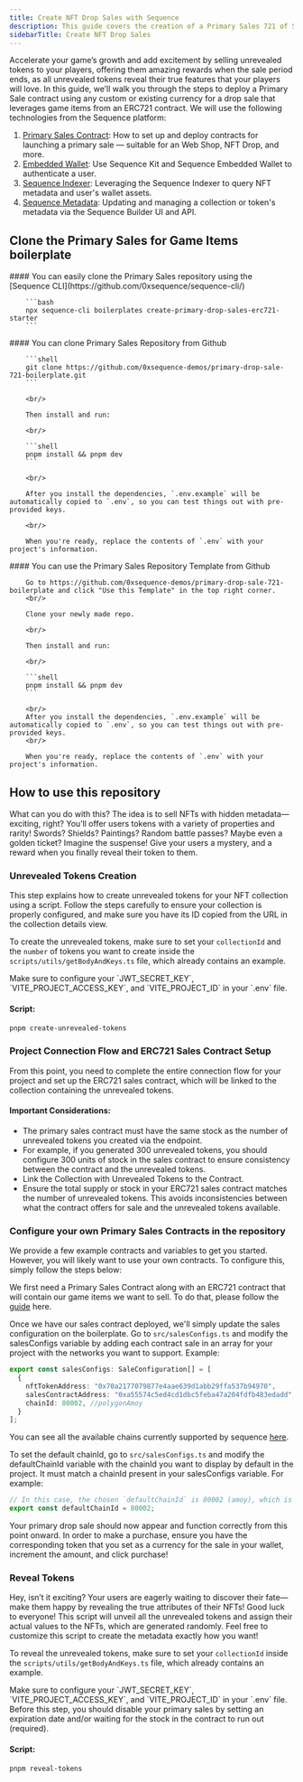 ---
title: Create NFT Drop Sales with Sequence
description: This guide covers the creation of a Primary Sales 721 of Sequence. It includes steps to create a sales contract, to create an NFT contract, to create a collection, to create unrevealed tokens, to reveal unrevealed tokens, to authenticate wallets, and to purchase and mint.
sidebarTitle: Create NFT Drop Sales
---

Accelerate your game’s growth and add excitement by selling unrevealed tokens to your players, offering them amazing rewards when the sale period ends, as all unrevealed tokens reveal their true features that your players will love. In this guide, we’ll walk you through the steps to deploy a Primary Sale contract using any custom or existing currency for a drop sale that leverages game items from an ERC721 contract. We will use the following technologies from the Sequence platform:

1. [Primary Sales Contract](/solutions/collectibles/contracts/deploy-primary-sales-contract/): How to set up and deploy contracts for launching a primary sale — suitable for an Web Shop, NFT Drop, and more.
2. [Embedded Wallet](/solutions/wallets/embedded-wallet/overview): Use Sequence Kit and Sequence Embedded Wallet to authenticate a user.
3. [Sequence Indexer](/solutions/builder/indexer): Leveraging the Sequence Indexer to query NFT metadata and user's wallet assets.
4. [Sequence Metadata](/solutions/builder/collections): Updating and managing a collection or token's metadata via the Sequence Builder UI and API.

## Clone the Primary Sales for Game Items boilerplate
<Tabs>
  <Tab title="Sequence CLI">
        #### You can easily clone the Primary Sales repository using the [Sequence CLI](https://github.com/0xsequence/sequence-cli/)

        ```bash
        npx sequence-cli boilerplates create-primary-drop-sales-erc721-starter
        ```
  </Tab>
  <Tab title="Github">
        #### You can clone Primary Sales Repository from Github

        ```shell
        git clone https://github.com/0xsequence-demos/primary-drop-sale-721-boilerplate.git
        ```

        <br/>

        Then install and run:

        <br/>

        ```shell
        pnpm install && pnpm dev
        ```

        <br/>

        After you install the dependencies, `.env.example` will be automatically copied to `.env`, so you can test things out with pre-provided keys.

        <br/>

        When you're ready, replace the contents of `.env` with your project's information.
  </Tab>
  <Tab title="Github Template">
        #### You can use the Primary Sales Repository Template from Github

        Go to https://github.com/0xsequence-demos/primary-drop-sale-721-boilerplate and click "Use this Template" in the top right corner.
        <br/>

        Clone your newly made repo.

        <br/>

        Then install and run:

        <br/>

        ```shell
        pnpm install && pnpm dev
        ```

        <br/>
        After you install the dependencies, `.env.example` will be automatically copied to `.env`, so you can test things out with pre-provided keys.
        <br/>

        When you're ready, replace the contents of `.env` with your project's information.
  </Tab>
</Tabs>

## How to use this repository

What can you do with this? The idea is to sell NFTs with hidden metadata—exciting, right? You’ll offer users tokens with a variety of properties and rarity! Swords? Shields? Paintings? Random battle passes? Maybe even a golden ticket? Imagine the suspense! Give your users a mystery, and a reward when you finally reveal their token to them.

### Unrevealed Tokens Creation

This step explains how to create unrevealed tokens for your NFT collection using a script. Follow the steps carefully to ensure your collection is properly configured, and make sure you have its ID copied from the URL in the collection details view.

To create the unrevealed tokens, make sure to set your `collectionId` and the `number` of tokens you want to create inside the `scripts/utils/getBodyAndKeys.ts` file, which already contains an example.

<Warning>
  Make sure to configure your `JWT_SECRET_KEY`, `VITE_PROJECT_ACCESS_KEY`, and `VITE_PROJECT_ID` in your `.env` file.
</Warning>

#### Script:

```bash
pnpm create-unrevealed-tokens
```

### Project Connection Flow and ERC721 Sales Contract Setup

From this point, you need to complete the entire connection flow for your project and set up the ERC721 sales contract, which will be linked to the collection containing the unrevealed tokens.

#### Important Considerations:

* The primary sales contract must have the same stock as the number of unrevealed tokens you created via the endpoint.
* For example, if you generated 300 unrevealed tokens, you should configure 300 units of stock in the sales contract to ensure consistency between the contract and the unrevealed tokens.
* Link the Collection with Unrevealed Tokens to the Contract.
* Ensure the total supply or stock in your ERC721 sales contract matches the number of unrevealed tokens. This avoids inconsistencies between what the contract offers for sale and the unrevealed tokens available.

### Configure your own Primary Sales Contracts in the repository

We provide a few example contracts and variables to get you started. However, you will likely want to use your own contracts. To configure this, simply follow the steps below:

<Steps>
<Step title="Deploy a Primary Sales Contract in Sequence Builder.">

We first need a Primary Sales Contract along with an ERC721 contract that will contain our game items we want to sell. To do that, please follow the [guide](/solutions/collectibles/contracts/deploy-primary-sales-contract) here.

</Step>
<Step title="Set the Sales Configurations for the project.">

Once we have our sales contract deployed, we'll simply update the sales configuration on the boilerplate. Go to `src/salesConfigs.ts` and modify the salesConfigs variable by adding each contract sale in an array for your project with the networks you want to support. Example:

```ts
export const salesConfigs: SaleConfiguration[] = [
  {
    nftTokenAddress: "0x70a2177079877e4aae639d1abb29ffa537b94970",
    salesContractAddress: "0xa55574c5ed4cd1dbc5feba47a204fdfb483edadd",
    chainId: 80002, //polygonAmoy
  }
];
```

<Note>
  You can see all the available chains currently supported by sequence <a href="https://status.sequence.info" target="_blank" rel="noopener noreferrer" style={{ fontWeight: 700 }}>here</a>.
</Note>

</Step>
<Step title="Set a default chainId for the project.">

To set the default chainId, go to `src/salesConfigs.ts` and modify the defaultChainId variable with the chainId you want to display by default in the project. It must match a chainId present in your salesConfigs variable. For example:

```ts
// In this case, the chosen `defaultChainId` is 80002 (amoy), which is present in the previously declared `salesConfigs` variable.
export const defaultChainId = 80002;
```

</Step>
<Step title="Done!">

Your primary drop sale should now appear and function correctly from this point onward. In order to make a purchase, ensure you have the corresponding token that you set as a currency for the sale in your wallet, increment the amount, and click purchase!
</Step>
</Steps>


### Reveal Tokens

Hey, isn’t it exciting? Your users are eagerly waiting to discover their fate—make them happy by revealing the true attributes of their NFTs! Good luck to everyone! This script will unveil all the unrevealed tokens and assign their actual values to the NFTs, which are generated randomly. Feel free to customize this script to create the metadata exactly how you want!

To reveal the unrevealed tokens, make sure to set your `collectionId` inside the `scripts/utils/getBodyAndKeys.ts` file, which already contains an example.

<Warning>
  Make sure to configure your `JWT_SECRET_KEY`, `VITE_PROJECT_ACCESS_KEY`, and `VITE_PROJECT_ID` in your `.env` file.
	Before this step, you should disable your primary sales by setting an expiration date and/or waiting for the stock in the contract to run out (required).
</Warning>

#### Script:

```bash
pnpm reveal-tokens
```
